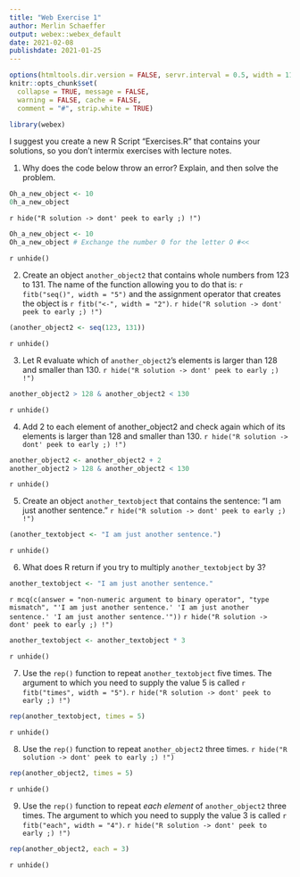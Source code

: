 ```yaml
---
title: "Web Exercise 1"
author: Merlin Schaeffer
output: webex::webex_default
date: 2021-02-08
publishdate: 2021-01-25
---
```


```r
options(htmltools.dir.version = FALSE, servr.interval = 0.5, width = 115, digits = 2)
knitr::opts_chunk$set(
  collapse = TRUE, message = FALSE, 
  warning = FALSE, cache = FALSE,
  comment = "#", strip.white = TRUE)

library(webex)
```

I suggest you create a new R Script "Exercises.R" that contains your solutions, so you don't intermix exercises with lecture notes.

1. Why does the code below throw an error? Explain, and then solve the problem.
```r
Oh_a_new_object <- 10
0h_a_new_object
```
`r hide("R solution -> dont' peek to early ;) !")`
```r
Oh_a_new_object <- 10
Oh_a_new_object # Exchange the number 0 for the letter O #<<
```
`r unhide()`

2. Create an object `another_object2` that contains whole numbers from 123 to 131. The name of the function allowing you to do that is: `r fitb("seq()", width = "5")` and the assignment operator that creates the object is `r fitb("<-", width = "2")`.
`r hide("R solution -> dont' peek to early ;) !")`
```r
(another_object2 <- seq(123, 131))
```
`r unhide()`

3. Let R evaluate which of `another_object2`'s elements is larger than 128 and smaller than 130.
`r hide("R solution -> dont' peek to early ;) !")`
```r
another_object2 > 128 & another_object2 < 130
```
`r unhide()`

4. Add 2 to each element of another_object2 and check again which of its elements is larger than 128 and smaller than 130.
`r hide("R solution -> dont' peek to early ;) !")`
```r
another_object2 <- another_object2 + 2
another_object2 > 128 & another_object2 < 130
```
`r unhide()`

5. Create an object `another_textobject` that contains the sentence: "I am just another sentence."
`r hide("R solution -> dont' peek to early ;) !")`
```r
(another_textobject <- "I am just another sentence.")
```
`r unhide()`

6. What does R return if you try to multiply `another_textobject` by 3?
```r
another_textobject <- "I am just another sentence."
```
`r mcq(c(answer = "non-numeric argument to binary operator", "type mismatch", "'I am just another sentence.' 'I am just another sentence.' 'I am just another sentence.'"))`
`r hide("R solution -> dont' peek to early ;) !")`
```r
another_textobject <- another_textobject * 3
```
`r unhide()`

7. Use the `rep()` function to repeat `another_textobject` five times. The argument to which you need to supply the value 5 is called `r fitb("times", width = "5")`.
`r hide("R solution -> dont' peek to early ;) !")`
```r
rep(another_textobject, times = 5)
```
`r unhide()`

8. Use the `rep()` function to repeat `another_object2` three times.
`r hide("R solution -> dont' peek to early ;) !")`
```r
rep(another_object2, times = 5)
```
`r unhide()`

9. Use the `rep()` function to repeat *each element* of `another_object2` three times. The argument to which you need to supply the value 3 is called `r fitb("each", width = "4")`.
`r hide("R solution -> dont' peek to early ;) !")`
```r
rep(another_object2, each = 3)
```
`r unhide()`